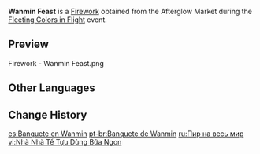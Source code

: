 {{Item Infobox
|id           = 223012
|image        = Item Wanmin Feast.png
|type         = Fireworks
|rarity       = 3
|effect       = Color: Standard Model<br />Size: ×1.0<br />Height: 14<br />Rotation: 0&deg;
|description  = A firework based on the [[Guoba|little helper]] for the Wanmin Restaurant's [[Xiangling|famous chef]]. When anyone from Liyue sees this little helper, their thoughts will immediately turn to good food.<br />And where there's a festival, there must be good food!
|source1      = [[Fleeting Colors in Flight]] Event Shop: [[Fleeting Colors in Flight#Afterglow Market Stage 1|Afterglow Market Stage 1]]
}}
'''Wanmin Feast''' is a [[Firework]] obtained from the Afterglow Market during the [[Fleeting Colors in Flight]] event.

==Preview==
<gallery>
Firework - Wanmin Feast.png
</gallery>

==Other Languages==
{{Other Languages
|en      = Wanmin Feast
|zhs     = 万民宴聚享肴绮
|zhs_rm  = Wànmín Yàn Jù Xiǎng Yáo Qǐ
|zht     = 萬民宴聚享餚綺
|zht_rm  = Wànmín Yàn Jù Xiǎng Yáo Qǐ
|zh_tl   = Wanmin Banquet Gathering, Savoring Delicacies
|zh_note = If {{Lang|mini=1|zh=万民|zh_rm=wànmín}} is read literally, an alternate translation for this would be "Banquet Gathering of All People Savoring Delicacies".
|ja      = 佳肴を味わう万民
|ja_rm   = Kakou wo Ajiwau Banmin
|ja_tl   = All People Savoring Delicacies
|ko      = 모든 사람이 즐기는 요리
|ko_rm   = Modeun Saram-i Jeulgineun Yori
|ko_tl   = 
|es      = Banquete en Wanmin
|es_tl   = 
|fr      = Banquet de Wanmin
|fr_tl   = Wanmin Banquet
|ru      = Пир на весь мир
|ru_tl   = 
|th      = งานเลี้ยงอันโอชะแห่ง Wanmin
|th_rm   = 
|th_tl   = 
|vi      = Nhà Nhà Tề Tựu Dùng Bữa Ngon
|vi_tl   = 
|de      = Wanmin-Bankett
|de_tl   = Wanmin Banquet
|id      = Wanmin Feast
|pt      = Banquete de Wanmin
|pt_tl   = 
}}

==Change History==
{{Change History|2.4}}
[[es:Banquete en Wanmin]]
[[pt-br:Banquete de Wanmin]]
[[ru:Пир на весь мир]]
[[vi:Nhà Nhà Tề Tựu Dùng Bữa Ngon]]